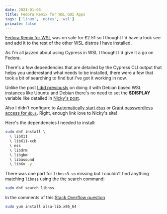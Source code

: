 ```yaml
---
date: 2021-01-05
title: Fedora Remix for WSL GUI Apps
tags: ['linux', 'notes', 'wsl']
private: false
---
```


[Fedora Remix for WSL] was on sale for £2.51 so I thought I'd have a
look see and add it to the rest of the other WSL distros I have
installed.

As I'm all jazzed about using Cypress in WSL I thought I'd give it a
go on Fedora.

There's a few dependencies that are detailed by the Cypress CLI output
that helps you underestand what needs to be installed, there were a
few that took a bit of searching to find but I've got it working in
now.

Unlike the post [I did previously] on doing it with Debian based WSL
instances like Ubuntu and Debian there's no need to set the
**$DISPLAY** variable like detailed in [Nicky's post].

Also I didn't configure to [Automatically start `dbus`] or [Grant
passwordless access for `dbus`]. Right, enough link love to Nicky's
site!

Here's the dependencies I needed to install:

```bash
sudo dnf install \
  \ libX11
  \ libX11-xcb
  \ nss
  \ libdrm
  \ libgbm
  \ libasound
  \ libXv -y
```

There was one part for `libnss3.so` missing but I couldn't find
anything matching `libnss` using the the search command:

```bash
sudo dnf search libnss
```

In the comments of this [Stack Overflow question]

```bash
sudo yum install alsa-lib.x86_64
```

<!-- Links -->

[fedora remix for wsl]:
  https://www.microsoft.com/en-us/p/fedora-remix-for-wsl/9n6gdm4k2hnc?activetab=pivot:overviewtab
[i did previously]: http://scottspence.com/2020/12/09/gui-with-wsl/
[nicky's post]:
  https://nickymeuleman.netlify.app/blog/gui-on-wsl2-cypress
[automatically start `dbus`]:
  https://nickymeuleman.netlify.app/blog/gui-on-wsl2-cypress#automatically-start-dbus
[grant passwordless access for `dbus`]:
  https://nickymeuleman.netlify.app/blog/gui-on-wsl2-cypress#grant-passwordless-access-for-dbus
[stack overflow question]:
  https://stackoverflow.com/questions/58134793/error-while-loading-shared-libraries-libnss3-so-while-running-gtlab-ci-job-to
